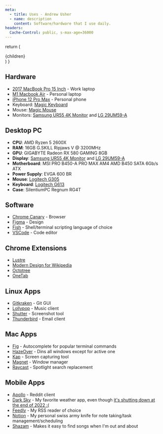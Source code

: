 ```yaml
---
meta:
  - title: Uses - Andrew Usher
  - name: description
    content: Software/hardware that I use daily.
headers:
  Cache-Control: public, s-max-age=36000
---
```


  return (
    <main className="prose max-w-(--breakpoint-xl) mx-auto py-12 p-8 dark:prose-invert">
      {children}
    </main>
  )
}

## Hardware

- [2017 MacBook Pro 15 Inch](https://www.amazon.com/Apple-i7-7700HQ-Quad-Core-Bluetooth-Refurbished/dp/B07K1KNH29) - Work laptop
- [M1 Macbook Air](https://www.bestbuy.com/site/macbook-air-13-3-laptop-apple-m1-chip-8gb-memory-256gb-ssd-latest-model-space-gray/5721600.p?skuId=5721600) - Personal laptop
- [iPhone 12 Pro Max](https://www.amazon.com/Apple-iPhone-Graphite-Carrier-Subscription/dp/B08L5P2CRK) - Personal phone
- Keyboard: [Magic Keyboard](https://www.apple.com/shop/product/MK2A3LL/A/magic-keyboard-us-english)
- Mouse: [Magic Mouse](https://www.apple.com/shop/product/MK2E3AM/A/magic-mouse)
- Monitors: [Samsung UR55 4K Monitor](https://www.bestbuy.com/site/samsung-ur55-series-28-ips-4k-uhd-monitor-black/6386391.p?skuId=6386391) and [LG 29UM59-A](https://www.amazon.com/gp/product/B071L1KDVB/ref=ppx_yo_dt_b_asin_title_o08_s00?ie=UTF8&psc=1)

## Desktop PC

- **CPU**: AMD Ryzen 5 2600X
- **RAM**: 16GB G.SKILL Ripjaws V @ 3200MHz
- **GPU**: GIGABYTE Radeon RX 580 GAMING 8GB
- **Display**: [Samsung UR55 4K Monitor](https://www.bestbuy.com/site/samsung-ur55-series-28-ips-4k-uhd-monitor-black/6386391.p?skuId=6386391) and [LG 29UM59-A](https://www.amazon.com/gp/product/B071L1KDVB/ref=ppx_yo_dt_b_asin_title_o08_s00?ie=UTF8&psc=1)
- **Motherboard**: MSI PRO B450-A PRO MAX AM4 AMD B450 SATA 6Gb/s ATX
- **Power Supply**: EVGA 600 BR
- **Mouse**: [Logitech G305](https://www.amazon.com/dp/B08D7293XC/?coliid=I1MS32RMOJARLB&colid=1CSW165RQ9BV8&psc=1&ref_=lv_ov_lig_dp_it)
- **Keyboard**: [Logitech G613](https://www.amazon.com/Logitech-G613-Lightspeed-Mechanical-Multihost-Connectivity/dp/B07796MBJ7?ref_=ast_sto_dp&th=1&psc=1)
- **Case**: SilentiumPC Regnum RG4T

## Software

- [Chrome Canary](https://www.google.com/chrome/canary/) - Browser
- [Figma](http://figma.com/) - Design
- [Fish](https://fishshell.com/) - Shell/terminal scripting language of choice
- [VSCode](https://code.visualstudio.com/) - Code editor

## Chrome Extensions

- [Lustre](https://chrome.google.com/webstore/detail/lustre/cjmfiochlaffhnellbhffgnjocahinnh?hl=en)
- [Modern Design for Wikipedia](https://chrome.google.com/webstore/detail/modern-design-for-wikiped/emdkdnnopdnajipoapepbeeiemahbjcn)
- [Octotree](https://www.octotree.io/)
- [OneTab](https://chrome.google.com/webstore/detail/onetab/chphlpgkkbolifaimnlloiipkdnihall)

## Linux Apps

- [Gitkraken](https://www.gitkraken.com/) - Git GUI
- [Lollypop](https://wiki.gnome.org/Apps/Lollypop) - Music client
- [Shutter](https://shutter-project.org/) - Screenshot tool
- [Thunderbird](https://www.thunderbird.net/en-US/) - Email client

## Mac Apps

- [Fig](https://fig.io/) - Autocomplete for popular terminal commands
- [HazeOver](https://hazeover.com/) - Dins all windows except for active one
- [Kap](https://getkap.co/) - Screen capturing tool
- [Magnet](https://apps.apple.com/us/app/magnet/id441258766?mt=12) - Window manager
- [Raycast](https://www.raycast.com/) - Spotlight search replacement

## Mobile Apps

- [Apollo](https://apps.apple.com/us/app/apollo-for-reddit/id979274575) - Reddit client
- [Dark Sky](https://apps.apple.com/us/app/dark-sky-weather/id517329357) - My favorite weather app, even though [it's shutting down at the end of 2022 :(](https://www.theverge.com/2021/6/10/22527878/dark-sky-apple-ios-app-website-api-shut-down-end-of-2022)
- [Feedly](https://apps.apple.com/us/app/feedly-smart-news-reader/id396069556) - My RSS reader of choice
- [Notion](https://apps.apple.com/us/app/notion-notes-docs-tasks/id1232780281) - My personal swiss army knife for note taking/task management/scheduling
- [Shazam](https://apps.apple.com/us/app/shazam-music-discovery/id284993459) - Makes it easy to find songs when I'm out and about

